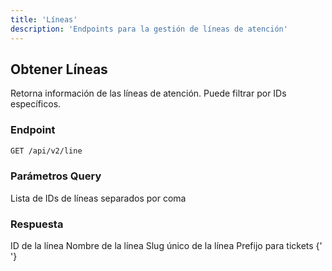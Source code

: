 ```yaml
---
title: 'Líneas'
description: 'Endpoints para la gestión de líneas de atención'
---
```


## Obtener Líneas

Retorna información de las líneas de atención. Puede filtrar por IDs específicos.

### Endpoint

```bash
GET /api/v2/line
```

### Parámetros Query

<ParamField query='ids' type='string'>
  Lista de IDs de líneas separados por coma
</ParamField>

### Respuesta

<ResponseField name='id' type='integer'>
  ID de la línea
</ResponseField>

<ResponseField name='name' type='string'>
  Nombre de la línea
</ResponseField>

<ResponseField name='slug' type='string'>
  Slug único de la línea
</ResponseField>

<ResponseField name='prefix' type='string'>
  Prefijo para tickets
</ResponseField>{' '}
